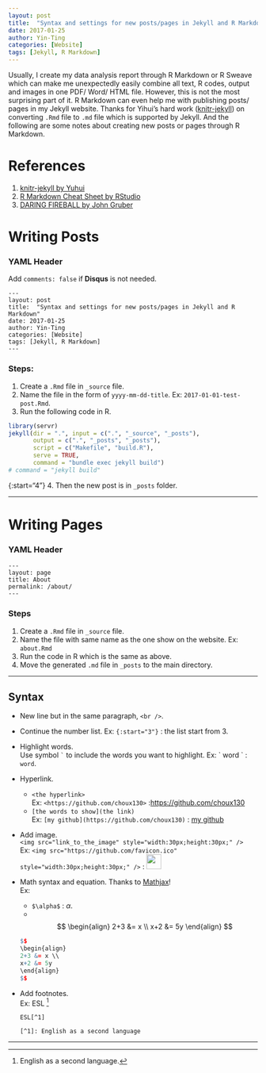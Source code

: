 ```yaml
---
layout: post
title:  "Syntax and settings for new posts/pages in Jekyll and R Markdown"
date: 2017-01-25
author: Yin-Ting 
categories: [Website]
tags: [Jekyll, R Markdown]
---
```

Usually, I create my data analysis report through R Markdown or R Sweave which can make me unexpectedly easily combine all text, R codes, output and images in one PDF/ Word/ HTML file. However, this is not the most surprising part of it. R Markdown can even help me with publishing posts/ pages in my Jekyll website. Thanks for Yihui's hard work ([knitr-jekyll](https://github.com/yihui/knitr-jekyll)) on converting `.Rmd` file to `.md` file which is supported by Jekyll. And the following are some notes about creating new posts or pages through R Markdown. 

# References 
1. [knitr-jekyll by Yuhui](https://github.com/yihui/knitr-jekyll)
2. [R Markdown Cheat Sheet by RStudio](https://www.rstudio.com/wp-content/uploads/2015/02/rmarkdown-cheatsheet.pdf)
3. [DARING FIREBALL by John Gruber ](https://daringfireball.net/projects/markdown/)

# Writing Posts 
### YAML Header
Add `comments: false` if **Disqus** is not needed.  
```
---
layout: post
title:  "Syntax and settings for new posts/pages in Jekyll and R Markdown"
date: 2017-01-25
author: Yin-Ting 
categories: [Website]
tags: [Jekyll, R Markdown]
---
```

### Steps:
1. Create a `.Rmd` file in `_source` file.
2. Name the file in the form of `yyyy-mm-dd-title`. Ex: `2017-01-01-test-post.Rmd`.
3. Run the following code in R. 
```r
library(servr)
jekyll(dir = ".", input = c(".", "_source", "_posts"),
       output = c(".", "_posts", "_posts"),
       script = c("Makefile", "build.R"),
       serve = TRUE,
       command = "bundle exec jekyll build")  
# command = "jekyll build"
```
{:start="4"}
4. Then the new post is in `_posts` folder. 

***

# Writing Pages
### YAML Header
```
---
layout: page
title: About
permalink: /about/
---
```

### Steps
1. Create a `.Rmd` file in `_source` file.
2. Name the file with same name as the one show on the website. Ex: `about.Rmd` 
3. Run the code in R which is the same as above.
4. Move the generated `.md` file in `_posts` to the main directory. 

***

## Syntax 
* New line but in the same paragraph, `<br />`.
* Continue the number list. Ex: `{:start="3"}` : the list start from 3. 
* Highlight words. <br /> 
Use symbol `` ` `` to include the words you want to highlight. Ex: \` word \` : `word`. 
* Hyperlink. <br />
  + `<the hyperlink>` <br />
Ex: `<https://github.com/choux130>` :<https://github.com/choux130> <br />
  + `[the words to show](the link)` <br />
Ex: `[my github](https://github.com/choux130)` : [my github](https://github.com/choux130)
* Add image. <br /> 
`<img src="link_to_the_image" style="width:30px;height:30px;" />` <br />
Ex: `<img src="https://github.com/favicon.ico" style="width:30px;height:30px;" />` : 
<img src="https://github.com/favicon.ico" style="width:30px;height:30px;" />
* Math syntax and equation. Thanks to [Mathjax](http://docs.mathjax.org/en/latest/start.html#tex-and-latex-input)! <br />
Ex:
  + `$\alpha$` : $\alpha$. 
  + <br />
  $$
  \begin{align}
  2+3 &= x \\ 
  x+2 &= 5y
  \end{align}
  $$
```r
$$
\begin{align}
2+3 &= x \\
x+2 &= 5y
\end{align}
$$
```
* Add footnotes. <br />
Ex: ESL [^1]

  ```
  ESL[^1]

  [^1]: English as a second language
  ```



***

[^1]: English as a second language.

